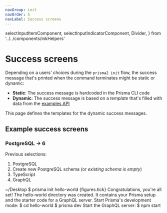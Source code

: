```yaml
---
navGroup: init
navOrder: 5
navLabel: Success screens
---
```


  selectInputItemComponent,
  selectInputIndicatorComponent,
  Divider,
} from '../../components/inkHelpers'

# Success screens

Depending on a users' choices during the `prisma2 init` flow, the success message that's printed when the command terminates might be static or dynamic:

- **Static**: The success message is hardcoded in the Prisma CLI code
- **Dynamic**: The success message is based on a _template_ that's filled with data from the [examples API](../examples-api)

This page defines the templates for the dynamic success messages.

## Example success screens

### PostgreSQL -> 6

Previous selections:

1. PostgreSQL
1. Create new PostgreSQL schema (or _existing schema is empty_)
1. TypeScript
1. GraphQL

<Terminal>
  <Box marginBottom={1}>
    <Color dim>~/Desktop $</Color> prisma init hello-world
  </Box>
  <Box marginLeft={2} marginBottom={1}>
    <Color green>{figures.tick} Congratulations, you're all set!</Color>
  </Box>
  <Box marginLeft={2} flexDirection="column">
    <Text>The <Text bold>hello-world</Text> directory was created.</Text>
    <Text>It contains your Prisma setup and the starter code for a GraphQL server.</Text>

  </Box>
  <BorderBox
    flexDirection="column"
    marginTop={1}
    marginBottom={1}
    title={chalk.bold('Next steps')}
  >
    <Box marginLeft={2} width={100} flexDirection="column">
      <Text>
        Start Prisma's development mode:
      </Text>
      <Box marginTop={1} flexDirection="column">
        <Text bold>$ cd hello-world</Text>
        <Text bold>$ prisma dev</Text>
      </Box>
      <Text marginTop={1}>
        Start the GraphQL server:
      </Text>
      <Box marginTop={1} flexDirection="column">
        <Text bold>$ npm start</Text>
      </Box>      
    </Box>
   
  </BorderBox>
</Terminal>
